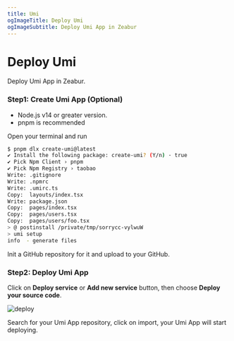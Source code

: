 ```yaml
---
title: Umi
ogImageTitle: Deploy Umi
ogImageSubtitle: Deploy Umi App in Zeabur
---
```


# Deploy Umi

Deploy Umi App in Zeabur.

### Step1: Create Umi App (Optional)

- Node.js v14 or greater version.
- pnpm is recommended

Open your terminal and run
```bash
$ pnpm dlx create-umi@latest
✔ Install the following package: create-umi? (Y/n) · true
✔ Pick Npm Client › pnpm
✔ Pick Npm Registry › taobao
Write: .gitignore
Write: .npmrc
Write: .umirc.ts
Copy:  layouts/index.tsx
Write: package.json
Copy:  pages/index.tsx
Copy:  pages/users.tsx
Copy:  pages/users/foo.tsx
> @ postinstall /private/tmp/sorrycc-vylwuW
> umi setup
info  - generate files
```

Init a GitHub repository for it and upload to your GitHub.

### Step2: Deploy Umi App

Click on **Deploy service** or **Add new service** button, then choose **Deploy your source code**.

![deploy](/deploy/common/select-service.en-US.png)

Search for your Umi App repository, click on import, your Umi App will start deploying.

